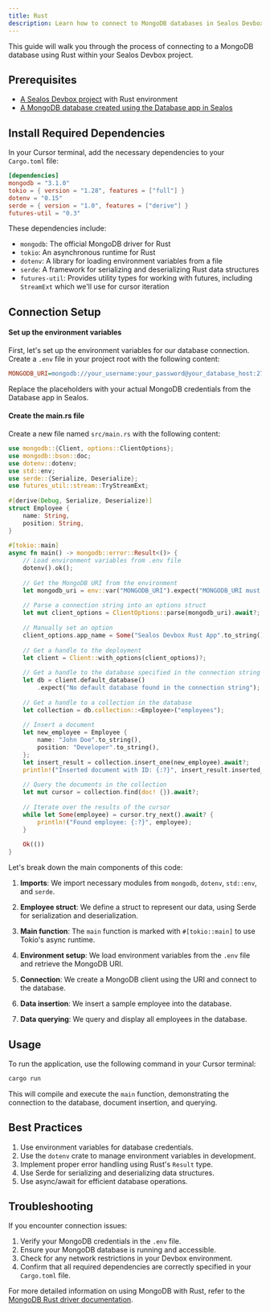 ```yaml
---
title: Rust
description: Learn how to connect to MongoDB databases in Sealos Devbox using Rust
---
```


This guide will walk you through the process of connecting to a MongoDB database using Rust within your Sealos Devbox project.

## Prerequisites

- [A Sealos Devbox project](/docs/guides/fundamentals/create-a-project) with Rust environment
- [A MongoDB database created using the Database app in Sealos](./)

## Install Required Dependencies

In your Cursor terminal, add the necessary dependencies to your `Cargo.toml` file:

```toml title="Cargo.toml"
[dependencies]
mongodb = "3.1.0"
tokio = { version = "1.28", features = ["full"] }
dotenv = "0.15"
serde = { version = "1.0", features = ["derive"] }
futures-util = "0.3"
```

These dependencies include:
- `mongodb`: The official MongoDB driver for Rust
- `tokio`: An asynchronous runtime for Rust
- `dotenv`: A library for loading environment variables from a file
- `serde`: A framework for serializing and deserializing Rust data structures
- `futures-util`: Provides utility types for working with futures, including `StreamExt` which we'll use for cursor iteration

## Connection Setup

<div className='steps [&_h4]:step'>

#### Set up the environment variables

First, let's set up the environment variables for our database connection. Create a `.env` file in your project root with the following content:

```ini title=".env"
MONGODB_URI=mongodb://your_username:your_password@your_database_host:27017/your_database_name?authSource=admin
```

Replace the placeholders with your actual MongoDB credentials from the Database app in Sealos.

#### Create the main.rs file

Create a new file named `src/main.rs` with the following content:

```rust title="src/main.rs"
use mongodb::{Client, options::ClientOptions};
use mongodb::bson::doc;
use dotenv::dotenv;
use std::env;
use serde::{Serialize, Deserialize};
use futures_util::stream::TryStreamExt;
 
#[derive(Debug, Serialize, Deserialize)]
struct Employee {
    name: String,
    position: String,
}
 
#[tokio::main]
async fn main() -> mongodb::error::Result<()> {
    // Load environment variables from .env file
    dotenv().ok();
 
    // Get the MongoDB URI from the environment
    let mongodb_uri = env::var("MONGODB_URI").expect("MONGODB_URI must be set");
 
    // Parse a connection string into an options struct
    let mut client_options = ClientOptions::parse(mongodb_uri).await?;
 
    // Manually set an option
    client_options.app_name = Some("Sealos Devbox Rust App".to_string());
 
    // Get a handle to the deployment
    let client = Client::with_options(client_options)?;
 
    // Get a handle to the database specified in the connection string
    let db = client.default_database()
        .expect("No default database found in the connection string");
 
    // Get a handle to a collection in the database
    let collection = db.collection::<Employee>("employees");
 
    // Insert a document
    let new_employee = Employee {
        name: "John Doe".to_string(),
        position: "Developer".to_string(),
    };
    let insert_result = collection.insert_one(new_employee).await?;
    println!("Inserted document with ID: {:?}", insert_result.inserted_id);
 
    // Query the documents in the collection
    let mut cursor = collection.find(doc! {}).await?;
 
    // Iterate over the results of the cursor
    while let Some(employee) = cursor.try_next().await? {
        println!("Found employee: {:?}", employee);
    }
 
    Ok(())
}
```

Let's break down the main components of this code:

1. **Imports**: We import necessary modules from `mongodb`, `dotenv`, `std::env`, and `serde`.

2. **Employee struct**: We define a struct to represent our data, using Serde for serialization and deserialization.

3. **Main function**: The `main` function is marked with `#[tokio::main]` to use Tokio's async runtime.

4. **Environment setup**: We load environment variables from the `.env` file and retrieve the MongoDB URI.

5. **Connection**: We create a MongoDB client using the URI and connect to the database.

6. **Data insertion**: We insert a sample employee into the database.

7. **Data querying**: We query and display all employees in the database.

</div>

## Usage

To run the application, use the following command in your Cursor terminal:

```bash
cargo run
```

This will compile and execute the `main` function, demonstrating the connection to the database, document insertion, and querying.

## Best Practices

1. Use environment variables for database credentials.
2. Use the `dotenv` crate to manage environment variables in development.
3. Implement proper error handling using Rust's `Result` type.
4. Use Serde for serializing and deserializing data structures.
5. Use async/await for efficient database operations.

## Troubleshooting

If you encounter connection issues:

1. Verify your MongoDB credentials in the `.env` file.
2. Ensure your MongoDB database is running and accessible.
3. Check for any network restrictions in your Devbox environment.
4. Confirm that all required dependencies are correctly specified in your `Cargo.toml` file.

For more detailed information on using MongoDB with Rust, refer to the [MongoDB Rust driver documentation](https://docs.rs/mongodb/latest/mongodb/).